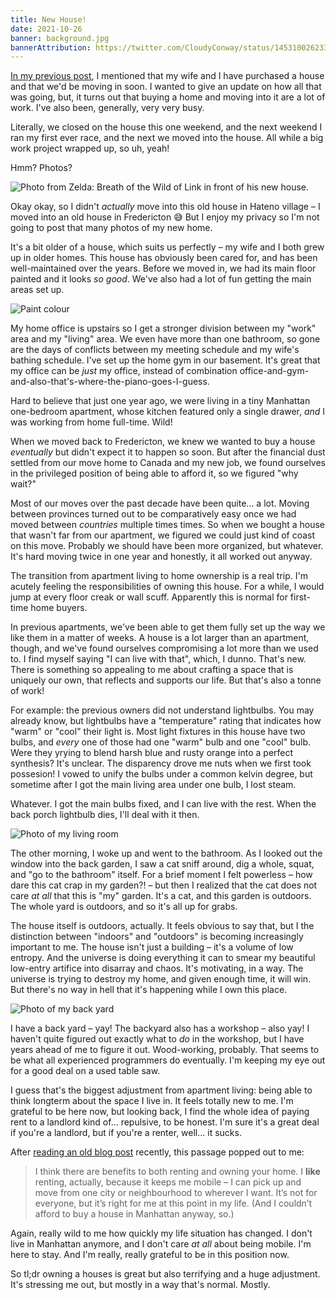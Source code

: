 ```yaml
---
title: New House!
date: 2021-10-26
banner: background.jpg
bannerAttribution: https://twitter.com/CloudyConway/status/1453100262332174340
---
```


[In my previous post](/blog/what-happens-next/), I mentioned that my wife and I have purchased a house and that we'd be moving in soon. I wanted to give an update on how all that was going, but, it turns out that buying a home and moving into it are a lot of work. I've also been, generally, very very busy.

Literally, we closed on the house this one weekend, and the next weekend I ran my first ever race, and the next we moved into the house. All while a big work project wrapped up, so uh, yeah!

Hmm? Photos?

<Wide>

![Photo from Zelda: Breath of the Wild of Link in front of his new house.](./botw.jpg)

</Wide>

Okay okay, so I didn't _actually_ move into this old house in Hateno village – I moved into an old house in Fredericton 😅 But I enjoy my privacy so I'm not going to post that many photos of my new home.

It's a bit older of a house, which suits us perfectly – my wife and I both grew up in older homes. This house has obviously been cared for, and has been well-maintained over the years. Before we moved in, we had its main floor painted and it looks _so good_. We've also had a lot of fun getting the main areas set up.

<Wide>

![Paint colour](paint.jpg)

</Wide>

My home office is upstairs so I get a stronger division between my "work" area and my "living" area. We even have more than one bathroom, so gone are the days of conflicts between my meeting schedule and my wife's bathing schedule. I've set up the home gym in our basement. It's great that my office can be _just_ my office, instead of combination office-and-gym-and-also-that's-where-the-piano-goes-I-guess.

Hard to believe that just one year ago, we were living in a tiny Manhattan one-bedroom apartment, whose kitchen featured only a single drawer, _and_ I was working from home full-time. Wild!

When we moved back to Fredericton, we knew we wanted to buy a house _eventually_ but didn't expect it to happen so soon. But after the financial dust settled from our move home to Canada and my new job, we found ourselves in the privileged position of being able to afford it, so we figured "why wait?"

Most of our moves over the past decade have been quite... a lot. Moving between provinces turned out to be comparatively easy once we had moved between _countries_ multiple times times. So when we bought a house that wasn't far from our apartment, we figured we could just kind of coast on this move. Probably we should have been more organized, but whatever. It's hard moving twice in one year and honestly, it all worked out anyway.

The transition from apartment living to home ownership is a real trip. I'm acutely feeling the responsibilities of owning this house. For a while, I would jump at every floor creak or wall scuff. Apparently this is normal for first-time home buyers.

In previous apartments, we've been able to get them fully set up the way we like them in a matter of weeks. A house is a lot larger than an apartment, though, and we've found ourselves compromising a lot more than we used to. I find myself saying "I can live with that", which, I dunno. That's new. There is something so appealing to me about crafting a space that is uniquely our own, that reflects and supports our life. But that's also a tonne of work!

For example: the previous owners did not understand lightbulbs. You may already know, but lightbulbs have a "temperature" rating that indicates how "warm" or "cool" their light is. Most light fixtures in this house have two bulbs, and _every_ one of those had one "warm" bulb and one "cool" bulb. Were they yrying to blend harsh blue and rusty orange into a perfect synthesis? It's unclear. The disparency drove me nuts when we first took possesion! I vowed to unify the bulbs under a common kelvin degree, but sometime after I got the main living area under one bulb, I lost steam.

Whatever. I got the main bulbs fixed, and I can live with the rest. When the back porch lightbulb dies, I'll deal with it then.

<Wide>

![Photo of my living room](livingroom.jpg)

</Wide>

The other morning, I woke up and went to the bathroom. As I looked out the window into the back garden, I saw a cat sniff around, dig a whole, squat, and "go to the bathroom" itself. For a brief moment I felt powerless – how dare this cat crap in my garden?! – but then I realized that the cat does not care _at all_ that this is "my" garden. It's a cat, and this garden is outdoors. The whole yard is outdoors, and so it's all up for grabs.

The house itself is outdoors, actually. It feels obvious to say that, but I the distinction between "indoors" and "outdoors" is becoming increasingly important to me. The house isn't just a building – it's a volume of low entropy. And the universe is doing everything it can to smear my beautiful low-entry artifice into disarray and chaos. It's motivating, in a way. The universe is trying to destroy my home, and given enough time, it will win. But there's no way in hell that it's happening while I own this place.

<Wide>

![Photo of my back yard](backyard.jpg)

</Wide>

I have a back yard – yay! The backyard also has a workshop – also yay! I haven't quite figured out exactly what to _do_ in the workshop, but I have years ahead of me to figure it out. Wood-working, probably. That seems to be what all experienced programmers do eventually. I'm keeping my eye out for a good deal on a used table saw.

I guess that's the biggest adjustment from apartment living: being able to think longterm about the space I live in. It feels totally new to me. I'm grateful to be here now, but looking back, I find the whole idea of paying rent to a landlord kind of... repulsive, to be honest. I'm sure it's a great deal if you're a landlord, but if you're a renter, well... it sucks.

After [reading an old blog post](/blog/ios-versus-javascript-how-to-learn-from-other-programming-communities/) recently, this passage popped out to me:

> I think there are benefits to both renting and owning your home. I **like** renting, actually, because it keeps me mobile – I can pick up and move from one city or neighbourhood to wherever I want. It’s not for everyone, but it’s right for me at this point in my life. (And I couldn’t afford to buy a house in Manhattan anyway, so.)

Again, really wild to me how quickly my life situation has changed. I don't live in Manhattan anymore, and I don't care _at all_ about being mobile. I'm here to stay. And I'm really, really grateful to be in this position now.

So tl;dr owning a houses is great but also terrifying and a huge adjustment. It's stressing me out, but mostly in a way that's normal. Mostly.
